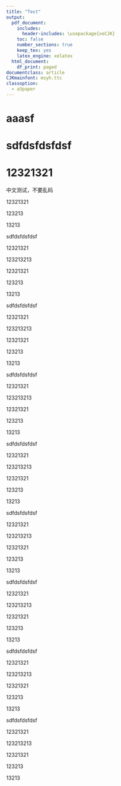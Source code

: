 ```yaml
---
title: "Test"
output: 
  pdf_document:
    includes:
      header-includes: \usepackage{xeCJK}
    toc: false
    number_sections: true
    keep_tex: yes
    latex_engine: xelatex
  html_document:
    df_print: paged
documentclass: article
CJKmainfont: msyh.ttc
classoption: 
  - a3paper
---
```



# aaasf

# sdfdsfdsfdsf

# 12321321

中文测试，不要乱码

12321321

123213

13213

sdfdsfdsfdsf

12321321

123213213

12321321

123213

13213

sdfdsfdsfdsf

12321321

123213213

12321321

123213

13213

sdfdsfdsfdsf

12321321

123213213

12321321

123213

13213

sdfdsfdsfdsf

12321321

123213213

12321321

123213

13213

sdfdsfdsfdsf

12321321

123213213

12321321

123213

13213

sdfdsfdsfdsf

12321321

123213213

12321321

123213

13213

sdfdsfdsfdsf

12321321

123213213

12321321

123213

13213

sdfdsfdsfdsf

12321321

123213213

12321321

123213

13213

